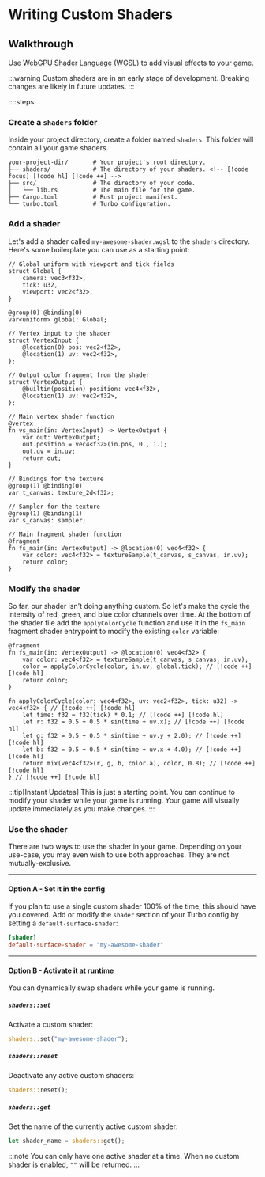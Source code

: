 # Writing Custom Shaders

## Walkthrough

Use [WebGPU Shader Language (WGSL)](https://google.github.io/tour-of-wgsl/) to add visual effects to your game.

:::warning
Custom shaders are in an early stage of development. Breaking changes are likely in future updates.
:::

::::steps

### Create a `shaders` folder

Inside your project directory, create a folder named `shaders`. This folder will contain all your game shaders.

```
your-project-dir/       # Your project's root directory.
├── shaders/            # The directory of your shaders. <!-- [!code focus] [!code hl] [!code ++] -->
├── src/                # The directory of your code.
│   └── lib.rs          # The main file for the game.
├── Cargo.toml          # Rust project manifest.
└── turbo.toml          # Turbo configuration.
```

### Add a shader

Let's add a shader called `my-awesome-shader.wgsl` to the `shaders` directory. Here's some boilerplate you can use as a starting point:

```wgsl [shaders/my-awesome-shader.wgsl]
// Global uniform with viewport and tick fields
struct Global {
    camera: vec3<f32>,
    tick: u32,
    viewport: vec2<f32>,
}

@group(0) @binding(0)
var<uniform> global: Global;

// Vertex input to the shader
struct VertexInput {
    @location(0) pos: vec2<f32>,
    @location(1) uv: vec2<f32>,
};

// Output color fragment from the shader
struct VertexOutput {
    @builtin(position) position: vec4<f32>,
    @location(1) uv: vec2<f32>,
};

// Main vertex shader function
@vertex
fn vs_main(in: VertexInput) -> VertexOutput {
    var out: VertexOutput;
    out.position = vec4<f32>(in.pos, 0., 1.);
    out.uv = in.uv;
    return out;
}

// Bindings for the texture
@group(1) @binding(0)
var t_canvas: texture_2d<f32>;

// Sampler for the texture
@group(1) @binding(1)
var s_canvas: sampler;

// Main fragment shader function
@fragment
fn fs_main(in: VertexOutput) -> @location(0) vec4<f32> {
    var color: vec4<f32> = textureSample(t_canvas, s_canvas, in.uv);
    return color;
}
```

### Modify the shader

So far, our shader isn't doing anything custom. So let's make the cycle the intensity of red, green, and blue color channels over time. At the bottom of the shader file add the `applyColorCycle` function and use it in the `fs_main` fragment shader entrypoint to modify the existing `color` variable:

```wgsl [shaders/my-awesome-shader.wgsl]
@fragment
fn fs_main(in: VertexOutput) -> @location(0) vec4<f32> {
    var color: vec4<f32> = textureSample(t_canvas, s_canvas, in.uv);
    color = applyColorCycle(color, in.uv, global.tick); // [!code ++] [!code hl]
    return color;
}

fn applyColorCycle(color: vec4<f32>, uv: vec2<f32>, tick: u32) -> vec4<f32> { // [!code ++] [!code hl]
    let time: f32 = f32(tick) * 0.1; // [!code ++] [!code hl]
    let r: f32 = 0.5 + 0.5 * sin(time + uv.x); // [!code ++] [!code hl]
    let g: f32 = 0.5 + 0.5 * sin(time + uv.y + 2.0); // [!code ++] [!code hl]
    let b: f32 = 0.5 + 0.5 * sin(time + uv.x + 4.0); // [!code ++] [!code hl]
    return mix(vec4<f32>(r, g, b, color.a), color, 0.8); // [!code ++] [!code hl]
} // [!code ++] [!code hl]
```

:::tip[Instant Updates]
This is just a starting point. You can continue to modify your shader while your game is running. Your game will visually update immediately as you make changes.
:::

### Use the shader

There are two ways to use the shader in your game. Depending on your use-case, you may even wish to use both approaches. They are not mutually-exclusive.

---

#### **Option A** - Set it in the config

If you plan to use a single custom shader 100% of the time, this should have you covered.
Add or modify the `shader` section of your Turbo config by setting a `default-surface-shader`:

```toml [turbo.toml]
[shader]
default-surface-shader = "my-awesome-shader"
```

---

#### **Option B** - Activate it at runtime

You can dynamically swap shaders while your game is running.

##### `shaders::set`

Activate a custom shader:

```rs
shaders::set("my-awesome-shader");
```

##### `shaders::reset`

Deactivate any active custom shaders:

```rs
shaders::reset();
```

##### `shaders::get`

Get the name of the currently active custom shader:

```rs
let shader_name = shaders::get();
```

:::note
You can only have one active shader at a time. When no custom shader is enabled, `""` will be returned.
:::
